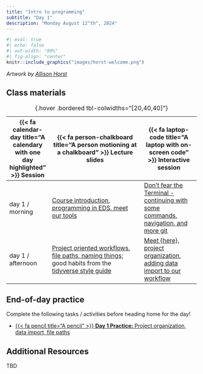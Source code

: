 ```yaml
---
title: "Intro to programming"
subtitle: "Day 1"
description: "Monday August 12^th^, 2024"
---
```


```r
#| eval: true
#| echo: false
#| out-width: "80%"
#| fig-align: "center"
knitr::include_graphics("images/horst-welcome.png")
```

:::{.gray-text .center-text}
*Artwork by [Allison Horst](https://allisonhorst.com/)*
:::

<!-- ## Pre-class prep -->

<!-- No pre-class prep before our first day of class! -->

## Class materials

| {{< fa calendar-day title="A calendary with one day highlighted" >}} Session  | {{< fa person-chalkboard title="A person motioning at a chalkboard" >}} Lecture slides  |  {{< fa laptop-code title="A laptop with on-screen code" >}} Interactive session |
|-------------------|-----------------------------------------------------------------------------------------------------------------------------------------------------|----------------------------------------------------------------------------------|
| day 1 / morning   | [Course introduction, programming in EDS, meet our tools](https://docs.google.com/presentation/d/1rQhErlT1nBF1xs9bzPWRMzGBeSTnNuSDV5vW7eYEswo/present?usp=sharing){target="_blank"} | [Don't fear the Terminal - continuing with some commands, navigation, and more git](interactive-sessions/interactive-session-1a.qmd){target="_blank"} |
| day 1 / afternoon | [Project oriented workflows, file paths, naming things;](https://docs.google.com/presentation/d/10AOZ2Qkl011zhhICHGLG5nR6pfumvAC8Ce-_dg-DXfs/present?usp=sharing){target="_blank"} good habits from the [tidyverse style guide](https://style.tidyverse.org/){target="_blank"} | [Meet {here}, project organization, adding data import to our workflow](interactive-sessions/interactive-session-1b.qmd){target="_blank"} |
: {.hover .bordered tbl-colwidths="[20,40,40]"} 

## End-of-day practice

Complete the following tasks / activities before heading home for the day!

- [{{< fa pencil title="A pencil" >}} **Day 1 Practice:** Project organization, data import, file paths](eod-practice/eod-day1.qmd){target="_blank"}

## Additional Resources

TBD


